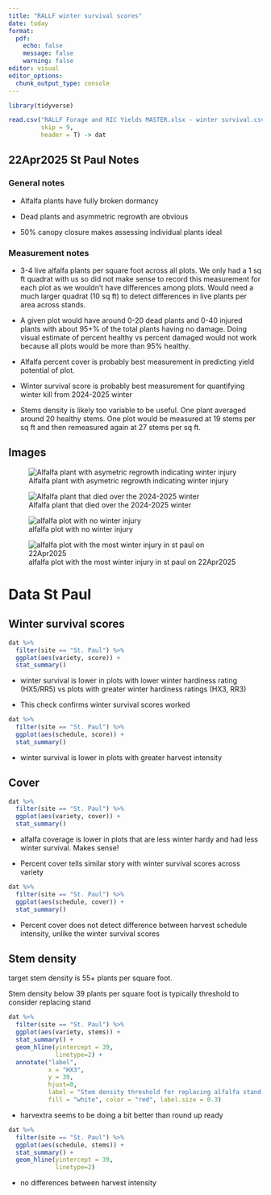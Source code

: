 ```yaml
---
title: "RALLF winter survival scores"
date: today
format: 
  pdf:
    echo: false
    message: false
    warning: false
editor: visual
editor_options: 
  chunk_output_type: console
---
```


```r
library(tidyverse)

read.csv("RALLF Forage and RIC Yields MASTER.xlsx - winter survival.csv",
         skip = 9,
         header = T) -> dat

```

## 22Apr2025 St Paul Notes

###  General notes

-   Alfalfa plants have fully broken dormancy

-   Dead plants and asymmetric regrowth are obvious

-   50% canopy closure makes assessing individual plants ideal

### Measurement notes

-   3-4 live alfalfa plants per square foot across all plots. We only had a 1 sq ft quadrat with us so did not make sense to record this measurement for each plot as we wouldn't have differences among plots. Would need a much larger quadrat (10 sq ft) to detect differences in live plants per area across stands.

-   A given plot would have around 0-20 dead plants and 0-40 injured plants with about 95+% of the total plants having no damage. Doing visual estimate of percent healthy vs percent damaged would not work because all plots would be more than 95% healthy.

-   Alfalfa percent cover is probably best measurement in predicting yield potential of plot.

-   Winter survival score is probably best measurement for quantifying winter kill from 2024-2025 winter

-   Stems density is likely too variable to be useful. One plant averaged around 20 healthy stems. One plot would be measured at 19 stems per sq ft and then remeasured again at 27 stems per sq ft.

## Images

![Alfalfa plant with asymetric regrowth indicating winter injury](rallf_ws_plantscore3.png)

![Alfalfa plant that died over the 2024-2025 winter](rallf_ws_plantscore5.png)

![alfalfa plot with no winter injury](rallf_ws_plotscore1.png)

![alfalfa plot with the most winter injury in st paul on 22Apr2025](rallf_ws_plotscore4.png)

# Data St Paul

## Winter survival scores

```r
dat %>%
  filter(site == "St. Paul") %>%
  ggplot(aes(variety, score)) +
  stat_summary()

```

-   winter survival is lower in plots with lower winter hardiness rating (HX5/RR5) vs plots with greater winter hardiness ratings (HX3, RR3)

-   This check confirms winter survival scores worked

```r
dat %>%
  filter(site == "St. Paul") %>%
  ggplot(aes(schedule, score)) +
  stat_summary() 
```

-   winter survival is lower in plots with greater harvest intensity

## Cover

```r
dat %>%
  filter(site == "St. Paul") %>%
  ggplot(aes(variety, cover)) +
  stat_summary()
```

-   alfalfa coverage is lower in plots that are less winter hardy and had less winter survival. Makes sense!

-   Percent cover tells similar story with winter survival scores across variety

```r
dat %>%
  filter(site == "St. Paul") %>%
  ggplot(aes(schedule, cover)) +
  stat_summary()
```

-   Percent cover does not detect difference between harvest schedule intensity, unlike the winter survival scores

## Stem density

target stem density is 55+ plants per square foot.

Stem density below 39 plants per square foot is typically threshold to consider replacing stand

```r
dat %>%
  filter(site == "St. Paul") %>%
  ggplot(aes(variety, stems)) +
  stat_summary() +
  geom_hline(yintercept = 39,
             linetype=2) +
  annotate("label",
           x = "HX3", 
           y = 39, 
           hjust=0,
           label = "Stem density threshold for replacing alfalfa stand = 39", 
           fill = "white", color = "red", label.size = 0.3)
```

-   harvextra seems to be doing a bit better than round up ready\

```r
dat %>%
  filter(site == "St. Paul") %>%
  ggplot(aes(schedule, stems)) +
  stat_summary() +
  geom_hline(yintercept = 39,
             linetype=2) 
```

-   no differences between harvest intensity
